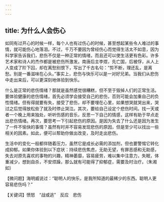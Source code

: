 ```yaml
---
---
---
```

title: 为什么人会伤心
---




如同有过开心的时候一样，每个人也有过伤心的时候，甚至想起某些令人难过的事情，就可能伤心地落泪。不过，千万不要因为曾经伤心而觉得生活太不如意，因为科学家告诉我们，悲伤不仅是一种正常的情绪，而且还可以使生活更有色彩。许多艺术家和诗人的杰作都是被悲伤所激发。南唐后主李煜，先亡国，后被俘，从人上人变成了阶下囚，却在离愁别恨下，写出了千古名句：“剪不断，理还乱，是离愁。别是一番滋味在心头。”事实上，悲伤与快乐可以是一对好兄弟。当我们从悲伤中走出来后，可以更深刻地体验到快乐。

什么是正常的悲伤情绪？那就是虽然感觉很糟糕，但不至于毁掉人们的正常生活。要体验健康的悲伤情绪，首先必须学会接受自己的悲伤，否则可能会加重自己的负性情绪。但有得就要有失，接受了悲伤，却不要埋在心里，如果想哭就哭出来，哭过之后觉得放松些了就及时停止哭泣。其次，要给自己设定个悲伤时间。找一天或者一个晚上用来独处，听听伤感的音乐，反思一下自己的情感，这样有助于早点走出悲伤情绪。再次，要思考一下引起悲伤的原因。是因为失去了什么还是因为发生了一件不愉快的事情？虽然有时并不容易发现悲伤的原因，但是至少可以找出一些相关的因素。如此，便可以帮助你做出改变，及时走出悲伤。

生活中的变化一般都伴随着压力，虽然它是成长必需的添加剂，但也要警惕它转化成抑郁。如果你体验到以下症状：持续悲伤焦虑，无助无望，有罪恶感和无助感，失去对原先喜欢的事物的兴趣，精神萎靡，容易疲劳，难以集中注意力，失眠，体重减少，想到自杀，不安烦躁，那么就有可能得了抑郁症，需要及时治疗。（朱湘如）





【微问题】海明威说过：“聪明人的快乐，是我所知道的最稀少的东西。聪明人更容易悲伤吗？”

【关键词】愤怒　“战或逃”　反应　悲伤